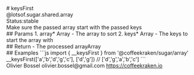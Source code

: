 <div class="docmap-mdx">
# keysFirst
<div class="_namespace">@lotsof.sugar.shared.array</div>
<div class="_metas">
<div class="_status"><span class="_status-label">Status:</span><span class="_status-value -stable">stable</span></div>
</div>
<div class="_description">
Make sure the passed array start with the passed keys
</div>
<div class="_params">
## Params
1. <span class="_name">array<span class="_required">*</span></span><span class="_default"></span> <span class="_type">Array</span>
   - The array to sort
2. <span class="_name">keys<span class="_required">*</span></span><span class="_default"></span> <span class="_type">Array</span>
   - The keys to start the array with
</div>
<div class="_return">
## Return
- <span class="_description">The processed array</span><span class="_default"></span><span class="_type">Array</span>
</div>
<div class="_examples">
## Examples
```js
import { __keysFirst } from '@coffeekraken/sugar/array'
__keysFirst(['a','b','d','g','c'], ['d','g'])
// ['d','g','a','b','c']
```
</div>
<div class="_author">
<span class="_name">Olivier Bossel</span>
<span class="_email">olivier.bossel@gmail.com</span>
<a href="https://coffeekraken.io" target="_blank" class="_url">https://coffeekraken.io</a>
</div>
</div>